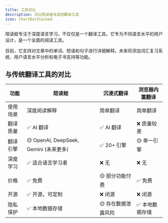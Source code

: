 ```yaml
---
title: 工具对比
description: 对比陪读蛙与其他翻译工具
icon: ChartBarStacked
---
```


陪读蛙专注于深度语言学习，不仅仅是一个翻译工具。它专为不同语言水平的用户设计，是一个全面的阅读工具。

目前，它支持对文章中的单词、短语和句子进行详细解释。未来将添加词汇复习系统、用户语言水平分析和电子书支持等功能。

## 与传统翻译工具的对比

| 功能     | 陪读蛙                         | 沉浸式翻译          | 浏览器内置翻译  |
| -------- | ------------------------------ | ------------------- | --------------- |
| 使用场景 | 深度阅读解释                   | 简单翻译            | 简单翻译        |
| 翻译质量 | ✅ AI 翻译                     | ✅ AI 翻译          | ❌ 质量较差     |
| 翻译引擎 | 🟡 OpenAI, DeepSeek, Gemini (未来更多) | ✅ 20+ 引擎         | 🟡 单一引擎     |
| 深度学习 | ✅ 适合语言学习者              | ❌ 无               | ❌ 无           |
| 价格     | ✅ 免费                        | 🟡 部分功能付费     | ✅ 免费         |
| 开源     | ✅ 开源，可定制                | ❌ 闭源             | ❌ 闭源         |
| 隐私保护 | ✅ 本地数据存储                | 🟡 存在数据泄露风险 | ✅ 本地数据存储 |
